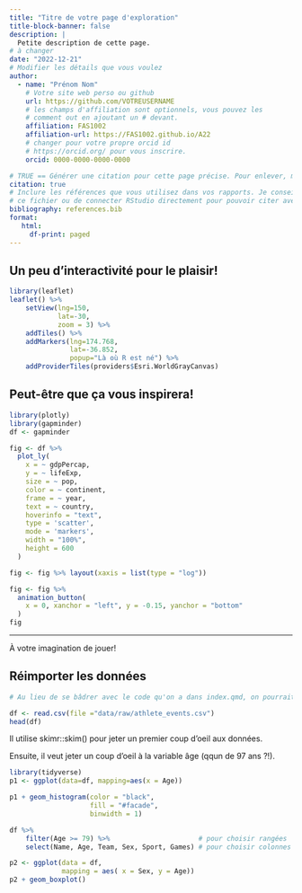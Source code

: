 ```yaml
---
title: "Titre de votre page d'exploration"
title-block-banner: false
description: | 
  Petite description de cette page.
# à changer
date: "2022-12-21"
# Modifier les détails que vous voulez
author:
  - name: "Prénom Nom"
    # Votre site web perso ou github
    url: https://github.com/VOTREUSERNAME
    # les champs d'affiliation sont optionnels, vous pouvez les
    # comment out en ajoutant un # devant.
    affiliation: FAS1002
    affiliation-url: https://FAS1002.github.io/A22
    # changer pour votre propre orcid id
    # https://orcid.org/ pour vous inscrire.
    orcid: 0000-0000-0000-0000

# TRUE == Générer une citation pour cette page précise. Pour enlever, mettre false.
citation: true
# Inclure les références que vous utilisez dans vos rapports. Je conseille Zotero pour construire
# ce fichier ou de connecter RStudio directement pour pouvoir citer avec @nom-de-reference.
bibliography: references.bib
format: 
   html:
     df-print: paged
---
```


## Un peu d'interactivité pour le plaisir!

```r
library(leaflet)
leaflet() %>%
    setView(lng=150,
            lat=-30,
            zoom = 3) %>%
    addTiles() %>%
    addMarkers(lng=174.768,
               lat=-36.852,
               popup="Là où R est né") %>%
    addProviderTiles(providers$Esri.WorldGrayCanvas)
```

## Peut-être que ça vous inspirera!

```r
library(plotly)
library(gapminder)
df <- gapminder

fig <- df %>%
  plot_ly(
    x = ~ gdpPercap,
    y = ~ lifeExp,
    size = ~ pop,
    color = ~ continent,
    frame = ~ year,
    text = ~ country,
    hoverinfo = "text",
    type = 'scatter',
    mode = 'markers',
    width = "100%",
    height = 600
  )

fig <- fig %>% layout(xaxis = list(type = "log"))

fig <- fig %>%
  animation_button(
    x = 0, xanchor = "left", y = -0.15, yanchor = "bottom"
  )
fig
```

------------------------------------------------------------------------

À votre imagination de jouer!

## Réimporter les données

```r

# Au lieu de se bâdrer avec le code qu'on a dans index.qmd, on pourrait la sauvegarder dans helper.R et la source().

df <- read.csv(file ="data/raw/athlete_events.csv")
head(df)
```

Il utilise skimr::skim() pour jeter un premier coup d'oeil aux données.

Ensuite, il veut jeter un coup d'oeil à la variable âge (qqun de 97 ans ?!).

```r
library(tidyverse)
p1 <- ggplot(data=df, mapping=aes(x = Age))

p1 + geom_histogram(color = "black",
                    fill = "#facade",
                    binwidth = 1)
```

```r
df %>% 
    filter(Age >= 79) %>%                      # pour choisir rangées
    select(Name, Age, Team, Sex, Sport, Games) # pour choisir colonnes
```

```r
p2 <- ggplot(data = df,
             mapping = aes( x = Sex, y = Age))
p2 + geom_boxplot()
```
